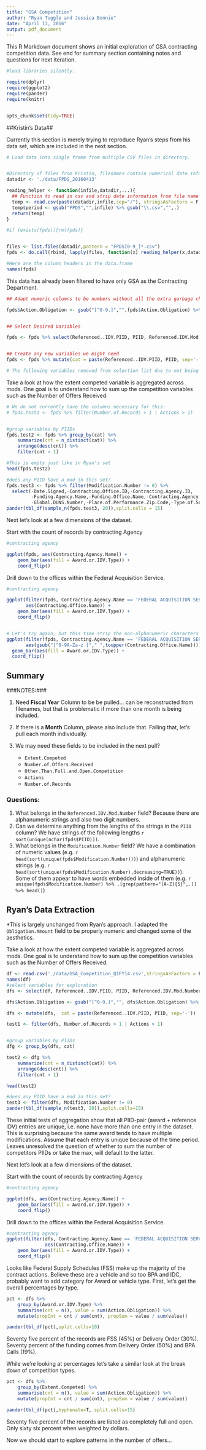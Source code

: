 ```yaml
---
title: "GSA Competition"
author: "Ryan Tuggle and Jessica Bonnie"
date: "April 13, 2016"
output: pdf_document
---
```



This R Markdown document shows an initial exploration of GSA contracting competition data. See end for summary section containing notes and questions for next iteration.


```r
#load libraries silently.

require(dplyr)
require(ggplot2)
require(pander)
require(knitr)


opts_chunk$set(tidy=TRUE)
```

##Kristin's Data##

Currently this section is merely trying to reproduce Ryan's steps from his data set, which are included in the next section.

```r
# Load data into single frame from multiple CSV files in directory.


#Directory of files from Kristin, filenames contain numerical date information that we will want to capture.
datadir <- './data/FPDS_20160413'

reading_helper <- function(infile,datadir,...){
  ## Function to read in csv and strip date information from file name
  temp <- read.csv(paste(datadir,infile,sep="/"), stringsAsFactors = F,...)
  temp$period <- gsub("FPDS","",infile) %>% gsub("\\.csv","",.)
  return(temp)
}

#if (exists(fpds)){rm(fpds)}


files <- list.files(datadir,pattern = "FPDS[0-9_]*.csv")
fpds <- do.call(rbind, lapply(files, function(x) reading_helper(x,datadir)))

#Here are the column headers in the data.frame
names(fpds)
```

This data has already been filtered to have only GSA as the Contracting Department.


```r
## Adapt numeric columns to be numbers without all the extra garbage characters

fpds$Action.Obligation <- gsub("[^0-9.]","",fpds$Action.Obligation) %>% as.numeric()


## Select Desired Variables

fpds <- fpds %>% select(Referenced..IDV.PIID, PIID, Referenced.IDV.Mod.Number, Modification.Number, Date.Signed, Action.Obligation, Contracting.Agency.ID, Contracting.Office.ID, Contracting.Office.Name, Award.or.IDV.Type, Contracting.Agency.Name, Funding.Office.Name, Funding.Agency.Name, Place.of.Performance.Zip.Code, Type.of.Contract, Global.DUNS.Number, Type.of.Set.Aside, period)


## Create any new variables we might need
fpds <- fpds %>% mutate(cat = paste(Referenced..IDV.PIID, PIID, sep='-'))

# The following variables removed from selection list due to not being present in the current pull: Extent.Competed, Number.of.Offers.Received, Other.Than.Full.and.Open.Competition, Actions, Fiscal.Year, Number.of.Records

```


Take a look at how the extent competed variable is aggregated across mods. One goal is to understand how to sum up the competition variables such as the Number of Offers Received.

```r

# We do not currently have the columns necessary for this:
# fpds.test1 <- fpds %>% filter(Number.of.Records > 1 | Actions > 1)


#group variables by PIIDs
fpds.test2 <- fpds %>% group_by(cat) %>% 
    summarize(cnt = n_distinct(cat)) %>%
    arrange(desc(cnt)) %>%
    filter(cnt > 1)

#This is empty just like in Ryan's set
head(fpds.test2)

#does any PIID have a mod in this set?
fpds.test3 <- fpds %>% filter(Modification.Number != 0) %>% 
  select(-Date.Signed,-Contracting.Office.ID,-Contracting.Agency.ID,
         -Funding.Agency.Name,-Funding.Office.Name,-Contracting.Agency.Name,
         -Global.DUNS.Number,-Place.of.Performance.Zip.Code,-Type.of.Set.Aside)
pander(tbl_df(sample_n(fpds.test3, 20)),split.cells = 15)


```


Next let's look at a few dimensions of the dataset. 

Start with the count of records by contracting Agency 

```r
#contracting agency 

ggplot(fpds, aes(Contracting.Agency.Name)) +
    geom_bar(aes(fill = Award.or.IDV.Type)) +
    coord_flip() 
```

Drill down to the offices within the Federal Acquisition Service.

```r
#contracting agency 

ggplot(filter(fpds, Contracting.Agency.Name == 'FEDERAL ACQUISITION SERVICE'),
       aes(Contracting.Office.Name)) +
    geom_bar(aes(fill = Award.or.IDV.Type)) +
    coord_flip() 


# Let's try again, but this time strip the non-alphanumeric characters so that the contracting office names group even when one of them has a "/" in it.
ggplot(filter(fpds, Contracting.Agency.Name == 'FEDERAL ACQUISITION SERVICE'),
       aes(gsub("[^0-9A-Za-z ]"," ",toupper(Contracting.Office.Name)))) +
  geom_bar(aes(fill = Award.or.IDV.Type)) +
  coord_flip() 
```



## Summary ##

###NOTES:###

1. Need **Fiscal Year** Column to be be pulled... can be reconstructed from filenames, but that is problematic if more than one month is being included.
2. If there is a **Month** Column, please also include that. Failing that, let's pull each month individually.
3. We may need these fields to be included in the next pull?

   + `Extent.Competed`
   + `Number.of.Offers.Received`
   + `Other.Than.Full.and.Open.Competition`
   + `Actions`
   + `Number.of.Records`
  
### Questions:###

1. What belongs in the `Referenced.IDV.Mod.Number` field? Because there are alphanumeric strings and also two digit numbers.
2. Can we determine anything from the lengths of the strings in the `PIID` column? We have strings of the following lengths `r sort(unique(nchar(fpds$PIID)))`.
3. What belongs in the `Modification.Number` field? We have a combination of numeric values (e.g. `r head(sort(unique(fpds$Modification.Number)))`) and alphanumeric strings (e.g. `r head(sort(unique(fpds$Modification.Number),decreasing=TRUE))`). Some of them appear to have words embedded inside of them (e.g. `r unique(fpds$Modification.Number) %>% .[grep(pattern="[A-Z]{5}",.)] %>% head()`)




## Ryan's Data Extraction ##
*This is largely unchanged from Ryan's approach. I adapted the `Obligation.Amount` field to be properly numeric and changed some of the aesthetics.

Take a look at how the extent competed variable is aggregated across mods. One goal is to understand how to sum up the competition variables such as the Number of Offers Received.

```r
df <- read.csv('./data/GSA_Competition_Q1FY14.csv',stringsAsFactors = F)
names(df)
#select variables for exploration
dfs <- select(df, Referenced..IDV.PIID, PIID, Referenced.IDV.Mod.Number, Modification.Number, Date.Signed, Extent.Competed, Number.of.Offers.Received, Other.Than.Full.and.Open.Competition, Action.Obligation, Actions, Number.of.Records, Contracting.Office.Name, Award.or.IDV.Type, Contracting.Agency.Name)

dfs$Action.Obligation <- gsub("[^0-9.]","", dfs$Action.Obligation) %>% as.numeric()

dfs <- mutate(dfs,  cat = paste(Referenced..IDV.PIID, PIID, sep='-'))

test1 <- filter(dfs, Number.of.Records > 1 | Actions > 1)


#group variables by PIIDs
dfg <- group_by(dfs, cat)

test2 <- dfg %>% 
    summarize(cnt = n_distinct(cat)) %>%
    arrange(desc(cnt)) %>%
    filter(cnt > 1)

head(test2)

#does any PIID have a mod in this set?
test3 <- filter(dfs, Modification.Number != 0) 
pander(tbl_df(sample_n(test3, 20)),split.cells=15)
```

These initial tests of aggregation show that all PIID-pair (award + reference IDV) entries are unique, i.e. none have more than one entry in the dataset. This is surprising because the same award tends to have multiple modifications. Assume that each entry is unique because of the time period. Leaves unresolved the question of whether to sum the number of competitors PIIDs or take the max, will default to the latter. 


Next let's look at a few dimensions of the dataset. 

Start with the count of records by contracting Agency 

```r
#contracting agency 

ggplot(dfs, aes(Contracting.Agency.Name)) +
    geom_bar(aes(fill = Award.or.IDV.Type)) +
    coord_flip() 
```

Drill down to the offices within the Federal Acquisition Service.

```r
#contracting agency 
ggplot(filter(dfs, Contracting.Agency.Name == 'FEDERAL ACQUISITION SERVICE'),
              aes(Contracting.Office.Name)) +
    geom_bar(aes(fill = Award.or.IDV.Type)) +
    coord_flip() 
```

Looks like Federal Supply Schedules (FSS) make up the majority of the contract actions. Believe these are a vehicle and so too BPA and IDC, probably want to add category for Award or vehicle type. First, let's get the overall percentages by type. 

```r
pct <- dfs %>%
    group_by(Award.or.IDV.Type) %>%
    summarise(cnt = n(), value = sum(Action.Obligation)) %>%
    mutate(propCnt = cnt / sum(cnt), propSum = value / sum(value))

pander(tbl_df(pct),split.cells=10)
```

Seventy five percent of the records are FSS (45%) or Delivery Order (30%). Seventy percent of the funding comes from Delivery Order (50%) and BPA Calls (19%). 

While we're looking at percentages let's take a similar look at the break down of competition types. 

```r
pct <- dfs %>%
    group_by(Extent.Competed) %>%
    summarise(cnt = n(), value = sum(Action.Obligation)) %>%
    mutate(propCnt = cnt / sum(cnt), propSum = value / sum(value))

pander(tbl_df(pct),hyphenate=T, split.cells=15)
```

Seventy five percent of the records are listed as completely full and open. Only sixty six percent when weighted by dollars. 

Now we should start to explore patterns in the number of offers... 
